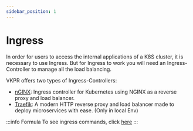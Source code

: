 ```yaml
---
sidebar_position: 1
---
```


# Ingress

In order for users to access the internal applications of a K8S cluster, it is necessary to use Ingress. But for Ingress to work you will need an Ingress-Controller to manage all the load balancing.

VKPR offers two types of Ingress-Controllers:

- [nGINX](https://github.com/kubernetes/ingress-nginx): Ingress controller for Kubernetes using NGINX as a reverse proxy and load balancer.
- [Traefik](https://doc.traefik.io/traefik/): A modern HTTP reverse proxy and load balancer made to deploy microservices with ease. (Only in local Env)

:::info Formula
To see ingress commands, click [here](/docs/commands/vkpr_ingress)
:::
